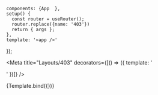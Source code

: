 
    components: {App  },
    setup() {
      const router = useRouter();
      router.replace({name: '403'})
      return { args };
    },
    template: '<app />'
});

<Meta title="Layouts/403" decorators={[() => ({ template: '<div id="app" class="fixed h-screen w-screen top-0 left-0"><story /></div>' })]} />

<Story name="Default">
  {Template.bind({})}
</Story>